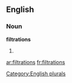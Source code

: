 ==English==

===Noun===
'''filtrations'''

# {{plural of|[[filtration]]}}

[[Category:English plurals]]

[[ar:filtrations]]
[[fr:filtrations]]